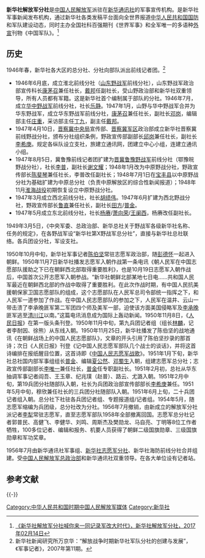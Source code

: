 '''新华社解放军分社'''是[[中国人民解放军|中国人民解放军]]派驻在[[新华通讯社|新华通讯社]]的军事宣传机构。是新华社军事新闻发布机构，通过新华社各类发稿平台面向全世界报道[[中华人民共和国国防|中华人民共和国国防]]和军队建设动态，同时主办全国社科百强期刊《世界军事》和全军唯一的多语种[[外宣|外宣]]刊物《中国军队》。<ref>[http://www.xinhuanet.com/mil/2017-02/14/c_129478618.htm  《新华社解放军分社喊你来一同记录军改大时代》，新华社解放军分社，2017年02月14日]</ref>

==历史==
1946年春，新华社各大区的总分社、分社向部队派出前线记者团。<ref>新华社新闻研究所万京华：“解放战争时期新华社军队分社的创建与发展”，《军事记者》，2007年第11期。</ref>
*1946年6月底，成立淮北前线分社（[[山东野战军|山东野战军]]前线分社），山东野战军政治部宣传科长[[康茅召|康茅召]]兼任社长，[[戴邦|戴邦]]任副社长，受山野政治部和新华社双重领导，所有人员都有军籍。这是新华社首个编制属于部队的分社。1946年7月，成立[[华中野战军|华中野战军]]前线分社，社长[[乐静|乐静]]。1947年1月，山野与华中野战军合并为华东野战军，成立华东野战军前线分社，[[康茅召|康茅召]]兼任社长，副社长[[邓岗|邓岗]]，编辑部主任[[庄重|庄重]]，采访部主任[[丁九|丁九]]，副主任[[戴邦|戴邦]]。
*1947年4月10日，[[晋察冀中央局|晋察冀中央局]]宣传部、[[晋察冀军区|晋察冀军区]]政治部成立新华社晋察冀前线野战分社，颁布分社组织条例，野政宣传部副部长[[邱岗|邱岗]]兼任社长，副社长[[李希庚|李希庚]]。规定各纵队设立支社，旅建立通讯网，团建立中心小组，连建立通讯小组。
*1947年8月5日，冀鲁豫前线记者团扩建为[[晋冀鲁豫野战军|晋冀鲁豫野战军]]前线分社（鄂豫皖野战分社），社长[[李普_(记者)|李普]]，副社长[[谢文耀|谢文耀]]；1948年1月改为中原野战分社，野政宣传部长[[陈斐琴|陈斐琴]]兼任社长，李普改任副社长；1948年7月1日在[[宝丰县|宝丰县]]以中原野战分社为基础扩建为中原总分社（负责中原解放区的综合性新闻报道）；1948年11月[[淮海战役|淮海战役]]初期恢复设立中原野战分社。
*1947年3月成立西北前线分社，社长[[胡绩伟|胡绩伟]]。1947年6月扩建为西北野战分社，野政宣传部长[[鲁直|鲁直]]兼任社长，副社长[[田方|田方]]/[[普金_(新华社记者)|普金]]。
*1947年5月成立东北前线分社，社长[[杨赓|杨赓]]/[[萧向荣|萧向荣]]/[[王阑西|王阑西]]，杨赓改任副社长。 

1949年3月5日，《中央军委、总政治部、新华总社关于野战军各级新华社名称、任务的规定》，在各野战军设“新华社第X野战军总分社”，直接与新华社总社联络。各兵团设分社，军设支社。

1950年10月中旬，新华社军事记者[[陈伯坚|陈伯坚]]常驻志愿军政治部，随[[彭德怀|彭德怀]]一起进入朝鲜。1950年11月7日新华社播发志愿军入朝作战第一条电讯《朝人民军在中国志愿部队援助之下已在朝鲜西北部取得重要胜利》，也是10月19日志愿军入朝作战后，中国首次公开志愿军入朝参战。“新华社朝鲜北部某地七日电……共和国人民军最近在朝鲜西北部的作战中取得了重要胜利。在此次作战时期，有中国人民抗美援朝保家卫国志愿部队的组成，这个志愿部队在人民军总司令部统一指挥之下，和人民军一道参加了作战。在中国人民志愿部队的参加之下，人民军在温井、云山一带击溃了李承晚匪军第二军团四个师及美军一部，迫使该方面美国侵略军及[[李承晚|李承晚]]匪军逃至[[清川江|清川江]]以南。”这篇电讯消息成为国际上轰动新闻。1950年11月8日，《[[人民日报|人民日报]]》在第一版头条刊登。1950年11月中旬，第九兵团记者组（组长[[林麟|林麟]]，记者李耐因、徐熊）从东线入朝。1950年11月25日，新华社播发了陈伯坚的战地通讯《在朝鲜战场上的中国人民志愿部队》，文章的开头引用了陈伯坚抄录的那首诗；次日《人民日报》刊登《记中国人民志愿军部队几个战士的谈话》，并将这首诗编排在报纸醒目位置，这首诗即《[[中国人民志愿军战歌|中国人民志愿军战歌]]》。1951年1月下旬，新华社总社国内部军事组组长[[普金_(新华社记者)|普金]]、编辑[[夏公然|夏公然]]、[[邓蜀生|邓蜀生]]入朝，组建志愿军总分社；志政宣传部副部长[[李唯一|李唯一]]兼任社长，[[普金_(新华社记者)|普金]]任专职副社长。1951年2月初，总社从华东抽调军事记者阎吾、王玉章、纪兆璞（赵普）、路云、尤潞入朝。1951年2月中旬，第19兵团分社随部队入朝，社长为兵团政治部宣传部部长[[李希庚|李希庚]]兼任。1951年5月中旬，穆欣兼任社长的三兵团分社随部队入朝。1951年6月上旬，二十兵团记者组入朝。总分社下社驻各兵团记者组、专题报道组/记者组。1954年5月，随志愿军缩编为兵团级，总分社改为分社。1956年7月撤销，由新成立的解放军分社派记者[[李犁|李犁]]常驻志愿军，直至志愿军部队1958年全部撤离回国。志愿军总分社记者郭普民、高健飞、李健华、刘鸣、周斯杰及樊勋龙、马自亮、丁明等8位工作者牺牲，100多位记者、编辑和报务、机要人员获得了朝鲜二级国旗勋章、三级国旗勋章和军功奖章。

1956年7月由新华通讯社军事组、[[新华社志愿军分社|新华社志愿军分社]]、新华社海防前线分社合并组建。受[[中国人民解放军总政治部|中国人民解放军总政治部]]和新华通讯社双重领导。在各大单位设有记者站。

== 参考文献 ==
{{Reflist}}

{{-}}
{{新华社}}

[[Category:中华人民共和国时期中国人民解放军媒体|Category:中华人民共和国时期中国人民解放军媒体]]
[[Category:新华社|Category:新华社]]
